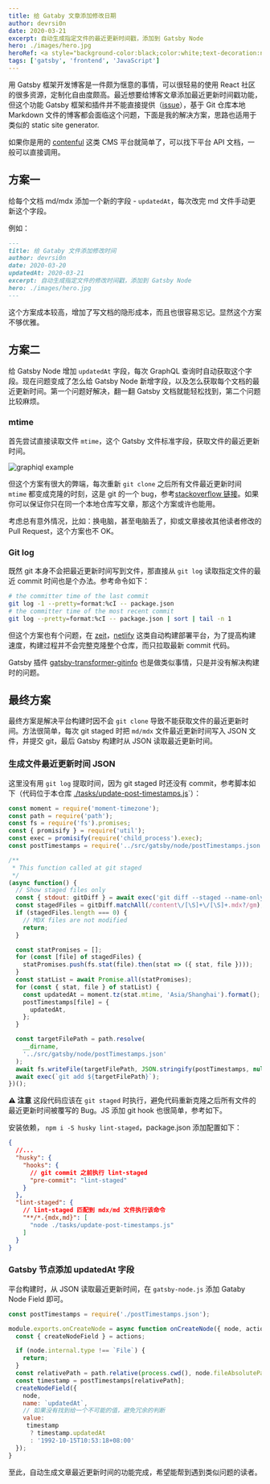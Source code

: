```yaml
---
title: 给 Gataby 文章添加修改日期
author: devrsi0n
date: 2020-03-21
excerpt: 自动生成指定文件的最近更新时间戳，添加到 Gatsby Node
hero: ./images/hero.jpg
heroRef: <a style="background-color:black;color:white;text-decoration:none;padding:4px 6px;font-family:-apple-system, BlinkMacSystemFont, &quot;San Francisco&quot;, &quot;Helvetica Neue&quot;, Helvetica, Ubuntu, Roboto, Noto, &quot;Segoe UI&quot;, Arial, sans-serif;font-size:12px;font-weight:bold;line-height:1.2;display:inline-block;border-radius:3px" href="https://unsplash.com/@loic?utm_medium=referral&amp;utm_campaign=photographer-credit&amp;utm_content=creditBadge" target="_blank" rel="noopener noreferrer" title="Download free do whatever you want high-resolution photos from Djim Loic"><span style="display:inline-block;padding:2px 3px"><svg xmlns="http://www.w3.org/2000/svg" style="height:12px;width:auto;position:relative;vertical-align:middle;top:-2px;fill:white" viewBox="0 0 32 32"><title>unsplash-logo</title><path d="M10 9V0h12v9H10zm12 5h10v18H0V14h10v9h12v-9z"></path></svg></span><span style="display:inline-block;padding:2px 3px">Djim Loic</span></a>
tags: ['gatsby', 'frontend', 'JavaScript']
---
```


用 Gatsby 框架开发博客是一件颇为惬意的事情，可以很轻易的使用 React 社区的很多资源，定制化自由度颇高。最近想要给博客文章添加最近更新时间戳功能，但这个功能 Gatsby 框架和插件并不能直接提供（[issue](https://github.com/gatsbyjs/gatsby/issues/19272)），基于 Git 仓库本地 Markdown 文件的博客都会面临这个问题，下面是我的解决方案，思路也适用于类似的 static site generator.

<Message>

如果你是用的 [contenful](https://www.contentful.com/) 这类 CMS 平台就简单了，可以找下平台 API 文档，一般可以直接调用。

</Message>

## 方案一

给每个文档 md/mdx 添加一个新的字段 - `updatedAt`，每次改完 md 文件手动更新这个字段。

例如：
```md
---
title: 给 Gataby 文件添加修改时间
author: devrsi0n
date: 2020-03-20
updatedAt: 2020-03-21
excerpt: 自动生成指定文件的修改时间戳，添加到 Gatsby Node
hero: ./images/hero.jpg
---
```

这个方案成本较高，增加了写文档的隐形成本，而且也很容易忘记。显然这个方案不够优雅。

## 方案二

给 Gatsby Node 增加 `updatedAt` 字段，每次 GraphQL 查询时自动获取这个字段。现在问题变成了怎么给 Gatsby Node 新增字段，以及怎么获取每个文档的最近更新时间。第一个问题好解决，翻一翻 Gatsby 文档就能轻松找到，第二个问题比较麻烦。

### mtime

首先尝试直接读取文件 `mtime`，这个 Gatsby 文件标准字段，获取文件的最近更新时间。

![graphiql example](./images/graphiql.png)

但这个方案有很大的弊端，每次重新 `git clone` 之后所有文件最近更新时间 `mtime` 都变成克隆的时刻，这是 git 的一个 bug，参考[stackoverflow 链接](https://stackoverflow.com/questions/21735435/git-clone-changes-file-modification-time)。如果你可以保证你只在同一个本地仓库写文章，那这个方案或许也能用。

考虑总有意外情况，比如：换电脑，甚至电脑丢了，抑或文章接收其他读者修改的 Pull Request，这个方案也不 OK。

### Git log

既然 git 本身不会把最近更新时间写到文件，那直接从 `git log` 读取指定文件的最近 commit 时间也是个办法。参考命令如下：

```bash
# the committer time of the last commit
git log -1 --pretty=format:%cI -- package.json
# the committer time of the most recent commit
git log --pretty=format:%cI -- package.json | sort | tail -n 1
```

但这个方案也有个问题，在 [zeit](https://zeit.co)，[netlify](https://www.netlify.com/) 这类自动构建部署平台，为了提高构建速度，构建过程并不会完整克隆整个仓库，而只拉取最新 commit 代码。

Gatsby 插件 [gatsby-transformer-gitinfo](https://github.com/kraynel/gatsby-transformer-gitinfo) 也是做类似事情，只是并没有解决构建时的问题。

## 最终方案

最终方案是解决平台构建时因不会 `git clone` 导致不能获取文件的最近更新时间。方法很简单，每次 git staged 时把 `md/mdx` 文件最近更新时间写入 JSON 文件，并提交 git，最后 Gatsby 构建时从 JSON 读取最近更新时间。

### 生成文件最近更新时间 JSON

这里没有用 `git log` 提取时间，因为 git staged 时还没有 commit，参考脚本如下（代码位于本仓库 [./tasks/update-post-timestamps.js](https://github.com/devrsi0n/blog/blob/32176bf5d855b3bbd8b0e0954377269365186327/tasks/update-post-timestamps.js#L12)`）：

```js
const moment = require('moment-timezone');
const path = require('path');
const fs = require('fs').promises;
const { promisify } = require('util');
const exec = promisify(require('child_process').exec);
const postTimestamps = require('../src/gatsby/node/postTimestamps.json');

/**
 * This function called at git staged
 */
(async function() {
  // Show staged files only
  const { stdout: gitDiff } = await exec('git diff --staged --name-only');
  const stagedFiles = gitDiff.matchAll(/content\/[\S]+\/[\S]+.mdx?/gm);
  if (stagedFiles.length === 0) {
    // MDX files are not modified
    return;
  }

  const statPromises = [];
  for (const [file] of stagedFiles) {
    statPromises.push(fs.stat(file).then(stat => ({ stat, file })));
  }
  const statList = await Promise.all(statPromises);
  for (const { stat, file } of statList) {
    const updatedAt = moment.tz(stat.mtime, 'Asia/Shanghai').format();
    postTimestamps[file] = {
      updatedAt,
    };
  }

  const targetFilePath = path.resolve(
    __dirname,
    '../src/gatsby/node/postTimestamps.json'
  );
  await fs.writeFile(targetFilePath, JSON.stringify(postTimestamps, null, 2));
  await exec(`git add ${targetFilePath}`);
})();
```

**⚠️ 注意** 这段代码应该在 `git staged` 时执行，避免代码重新克隆之后所有文件的最近更新时间被覆写的 Bug。JS 添加 git hook 也很简单，参考如下。

安装依赖， `npm i -S husky lint-staged`，package.json 添加配置如下：

```json
{
  //...
  "husky": {
    "hooks": {
      // git commit 之前执行 lint-staged
      "pre-commit": "lint-staged"
    }
  },
  "lint-staged": {
    // lint-staged 匹配到 mdx/md 文件执行该命令
    "**/*.{mdx,md}": [
      "node ./tasks/update-post-timestamps.js"
    ]
  }
}
```

### Gatsby 节点添加 updatedAt 字段

平台构建时，从 JSON 读取最近更新时间，在 `gatsby-node.js` 添加 Gataby Node Field 即可。

```js
const postTimestamps = require('./postTimestamps.json');

module.exports.onCreateNode = async function onCreateNode({ node, actions }) {
  const { createNodeField } = actions;

  if (node.internal.type !== `File`) {
    return;
  }
  const relativePath = path.relative(process.cwd(), node.fileAbsolutePath);
  const timestamp = postTimestamps[relativePath];
  createNodeField({
    node,
    name: `updatedAt`,
    // 如果没有找到给一个不可能的值，避免冗余的判断
    value:
     timestamp
      ? timestamp.updatedAt
      : '1992-10-15T10:53:18+08:00'
  });
}
```

至此，自动生成文章最近更新时间的功能完成，希望能帮到遇到类似问题的读者。

